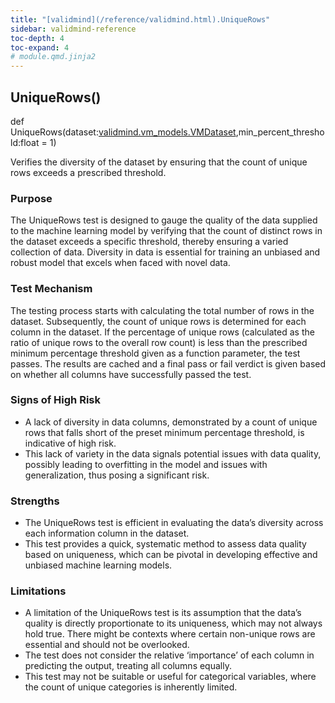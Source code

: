 ```yaml
---
title: "[validmind](/reference/validmind.html).UniqueRows"
sidebar: validmind-reference
toc-depth: 4
toc-expand: 4
# module.qmd.jinja2
---
```


<!-- function.qmd.jinja2 -->

## UniqueRows[()]{.muted}

<!-- signatures.jinja2 -->

::: {.signature}

<span class="kw">def</span> <span class="name">UniqueRows</span>(<span class="params"><span class="n">dataset</span><span class="p">:</span><span class="n"><!-- types.jinja2 - format_type --><a href="/reference/validmind/vm_models.html#class-vmdataset">validmind.vm_models.VMDataset</a></span><span class="muted">,</span></span><span class="params"><span class="n">min_percent_threshold</span><span class="p">:</span><span class="n"><!-- types.jinja2 - format_type -->float</span><span class="o"> = </span><span class="kc">1</span></span>)

:::

<!-- docstring.jinja2 -->

Verifies the diversity of the dataset by ensuring that the count of unique rows exceeds a prescribed threshold.

### Purpose

The UniqueRows test is designed to gauge the quality of the data supplied to the machine learning model by verifying that the count of distinct rows in the dataset exceeds a specific threshold, thereby ensuring a varied collection of data. Diversity in data is essential for training an unbiased and robust model that excels when faced with novel data.

### Test Mechanism

The testing process starts with calculating the total number of rows in the dataset. Subsequently, the count of unique rows is determined for each column in the dataset. If the percentage of unique rows (calculated as the ratio of unique rows to the overall row count) is less than the prescribed minimum percentage threshold given as a function parameter, the test passes. The results are cached and a final pass or fail verdict is given based on whether all columns have successfully passed the test.

### Signs of High Risk

- A lack of diversity in data columns, demonstrated by a count of unique rows that falls short of the preset minimum percentage threshold, is indicative of high risk.
- This lack of variety in the data signals potential issues with data quality, possibly leading to overfitting in the model and issues with generalization, thus posing a significant risk.

### Strengths

- The UniqueRows test is efficient in evaluating the data's diversity across each information column in the dataset.
- This test provides a quick, systematic method to assess data quality based on uniqueness, which can be pivotal in developing effective and unbiased machine learning models.

### Limitations

- A limitation of the UniqueRows test is its assumption that the data's quality is directly proportionate to its uniqueness, which may not always hold true. There might be contexts where certain non-unique rows are essential and should not be overlooked.
- The test does not consider the relative 'importance' of each column in predicting the output, treating all columns equally.
- This test may not be suitable or useful for categorical variables, where the count of unique categories is inherently limited.
